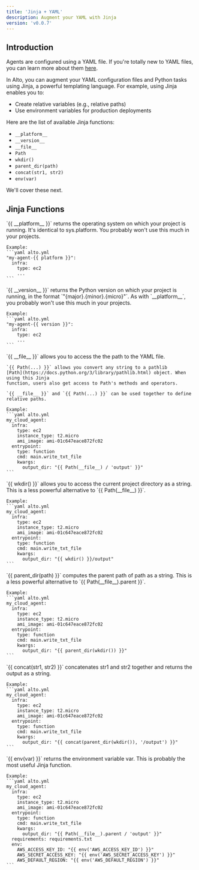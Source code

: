 ```yaml
---
title: 'Jinja + YAML'
description: Augment your YAML with Jinja
version: 'v0.0.7'
---
```


## Introduction

  Agents are configured using a YAML file. If you're totally new to YAML files, you can
  learn more about them [here](https://www.redhat.com/en/topics/automation/what-is-yaml).

  In Alto, you can augment your YAML configuration files and Python tasks using Jinja, a
  powerful templating language. For example, using Jinja enables you to:
  - Create relative variables (e.g., relative paths)
  - Use environment variables for production deployments

  Here are the list of available Jinja functions:
  - `__platform__`
  - `__version__`
  - `__file__`
  - `Path`
  - `wkdir()`
  - `parent_dir(path)`
  - `concat(str1, str2)`
  - `env(var)`

  We'll cover these next.

## Jinja Functions

  <Accordion title="__platform__">
    `{{ __platform__ }}` returns the operating system on which your project is running. It's
    identical to sys.platform. You probably won't use this much in your projects.

    Example:
    ```yaml alto.yml
    "my-agent-{{ platform }}":
      infra:
        type: ec2
        ...
    ```
  </Accordion>

  <Accordion title="__version__">
    `{{ __version__ }}` returns the Python version on which your project is running, in
    the format `"{major}.{minor}.{micro}"`. As with `__platform__`, you probably won't use
    this much in your projects.

    Example:
    ```yaml alto.yml
    "my-agent-{{ version }}":
      infra:
        type: ec2
        ...
    ```
  </Accordion>

  <Accordion title="__file__ and Path">
    `{{ __file__ }}` allows you to access the the path to the YAML file.
    
    `{{ Path(...) }}` allows you convert any string to a pathlib
    [Path](https://docs.python.org/3/library/pathlib.html) object. When using this Jinja
    function, users also get access to Path's methods and operators.
    
    `{{ __file__ }}` and `{{ Path(...) }}` can be used together to define relative paths.

    Example:
    ```yaml alto.yml
    my_cloud_agent:
      infra:
        type: ec2
        instance_type: t2.micro
        ami_image: ami-01c647eace872fc02
      entrypoint:
        type: function
        cmd: main.write_txt_file
        kwargs:
          output_dir: "{{ Path(__file__) / 'output' }}"
    ```
  </Accordion>

  <Accordion title="wkdir()">
    `{{ wkdir() }}` allows you to access the current project directory as a string. This is a
    less powerful alternative to `{{ Path(__file__) }}`.

    Example:
    ```yaml alto.yml
    my_cloud_agent:
      infra:
        type: ec2
        instance_type: t2.micro
        ami_image: ami-01c647eace872fc02
      entrypoint:
        type: function
        cmd: main.write_txt_file
        kwargs:
          output_dir: "{{ wkdir() }}/output"
    ```
  </Accordion>

  <Accordion title="parent_dir()">
    `{{ parent_dir(path) }}` computes the parent path of path as a string. This is a less
    powerful alternative to `{{ Path(__file__).parent }}`.

    Example:
    ```yaml alto.yml
    my_cloud_agent:
      infra:
        type: ec2
        instance_type: t2.micro
        ami_image: ami-01c647eace872fc02
      entrypoint:
        type: function
        cmd: main.write_txt_file
        kwargs:
          output_dir: "{{ parent_dir(wkdir()) }}"
    ```
  </Accordion>

  <Accordion title="concat()">
    `{{ concat(str1, str2) }}` concatenates str1 and str2 together and returns the 
    output as a string.

    Example:
    ```yaml alto.yml
    my_cloud_agent:
      infra:
        type: ec2
        instance_type: t2.micro
        ami_image: ami-01c647eace872fc02
      entrypoint:
        type: function
        cmd: main.write_txt_file
        kwargs:
          output_dir: "{{ concat(parent_dir(wkdir()), '/output') }}"
    ```
  </Accordion>

  <Accordion title="env()">
    `{{ env(var) }}` returns the environment variable var. This is probably the most 
    useful Jinja function.

    Example:
    ```yaml alto.yml
    my_cloud_agent:
      infra:
        type: ec2
        instance_type: t2.micro
        ami_image: ami-01c647eace872fc02
      entrypoint:
        type: function
        cmd: main.write_txt_file
        kwargs:
          output_dir: "{{ Path(__file__).parent / 'output' }}" 
      requirements: requirements.txt
      env:
        AWS_ACCESS_KEY_ID: "{{ env('AWS_ACCESS_KEY_ID') }}"
        AWS_SECRET_ACCESS_KEY: "{{ env('AWS_SECRET_ACCESS_KEY') }}"
        AWS_DEFAULT_REGION: "{{ env('AWS_DEFAULT_REGION') }}"
    ```
  </Accordion>
